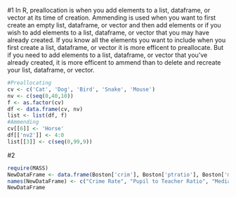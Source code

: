 #1
In R, preallocation is when you add elements to a list, dataframe, or vector at its time of creation. Ammending is used when you want to first create an empty list, dataframe, or vector and then add elements or if you wish to add elements to a list, dataframe, or vector that you may have already created. If you know all the elements you want to include when you first create a list, dataframe, or vector it is more efficent to preallocate. But if you need to add elements to a list, dataframe, or vector that you've already created, it is more efficent to ammend than to delete and recreate your list, dataframe, or vector. 
```r
#Preallocating
cv <- c('Cat', 'Dog', 'Bird', 'Snake', 'Mouse')
nv <- c(seq(0,40,10))
f <- as.factor(cv)
df <- data.frame(cv, nv)
list <- list(df, f)
#Ammending
cv[[6]] <- 'Horse'
df[['nv2']] <- 4:0
list[[3]] <- c(seq(0,99,9))
```
#2
```r
require(MASS)
NewDataFrame <- data.frame(Boston['crim'], Boston['ptratio'], Boston['medv'])
names(NewDataFrame) <- c("Crime Rate", "Pupil to Teacher Ratio", "Median Home Value")
NewDataFrame
```
